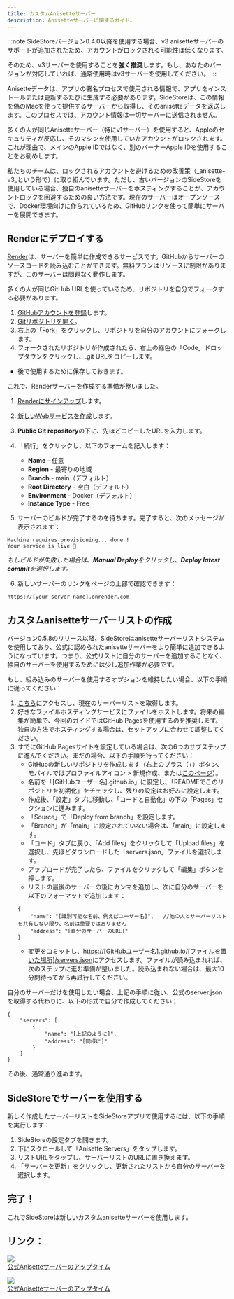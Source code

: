 ```yaml
---
title: カスタムAnisetteサーバー
description: Anisetteサーバーに関するガイド。
---
```


:::note
SideStoreバージョン0.4.0以降を使用する場合、v3 anisetteサーバーのサポートが追加されたため、アカウントがロックされる可能性は低くなります。

そのため、v3サーバーを使用することを**強く推奨**します。もし、あなたのバージョンが対応していれば、通常使用時はv3サーバーを使用してください。
:::

Anisetteデータは、アプリの署名プロセスで使用される情報で、アプリをインストールまたは更新するたびに生成する必要があります。SideStoreは、この情報を偽のMacを使って提供するサーバーから取得し、そのanisetteデータを返送します。このプロセスでは、アカウント情報は一切サーバーに送信されません。

多くの人が同じAnisetteサーバー（特にv1サーバー）を使用すると、Appleのセキュリティが反応し、そのマシンを使用していたアカウントがロックされます。これが理由で、メインのApple IDではなく、別のバーナーApple IDを使用することをお勧めします。

私たちのチームは、ロックされるアカウントを避けるための改善策（_anisette-v3_という形で）に取り組んでいます。ただし、古いバージョンのSideStoreを使用している場合、独自のanisetteサーバーをホスティングすることが、アカウントロックを回避するための良い方法です。現在のサーバーはオープンソースで、Docker環境向けに作られているため、GitHubリンクを使って簡単にサーバーを展開できます。

## Renderにデプロイする

[Render](https://render.com/)は、サーバーを簡単に作成できるサービスです。GitHubからサーバーのソースコードを読み込むことができます。無料プランはリソースに制限がありますが、このサーバーは問題なく動作します。

多くの人が同じGitHub URLを使っているため、リポジトリを自分でフォークする必要があります。

1. [GitHubアカウントを登録](https://github.com/signup)します。
2. [Gitリポジトリを開く](https://github.com/Dadoum/anisette-v3-server)。
3. 右上の「Fork」をクリックし、リポジトリを自分のアカウントにフォークします。
4. フォークされたリポジトリが作成されたら、右上の緑色の「Code」ドロップダウンをクリックし、.git URLをコピーします。

* 後で使用するために保存しておきます。

これで、Renderサーバーを作成する準備が整いました。

1. [Renderにサインアップ](https://dashboard.render.com/register/)します。
2. [新しいWebサービスを作成](https://dashboard.render.com/select-repo?type=web)します。
3. **Public Git repository**の下に、先ほどコピーしたURLを入力します。
4. 「続行」をクリックし、以下のフォームを記入します：
    * **Name** - 任意
    * **Region** - 最寄りの地域
    * **Branch** - main（デフォルト）
    * **Root Directory** - 空白（デフォルト）
    * **Environment** - Docker（デフォルト）
    * **Instance Type** - Free

5. サーバーのビルドが完了するのを待ちます。完了すると、次のメッセージが表示されます：

```
Machine requires provisioning... done !
Your service is live 🎉
```

*もしビルドが失敗した場合は、**Manual Deploy**をクリックし、**Deploy latest commit**を選択します。*

6. 新しいサーバーのリンクをページの上部で確認できます：

```
https://[your-server-name].onrender.com
```

## カスタムanisetteサーバーリストの作成

バージョン0.5.8のリリース以降、SideStoreはanisetteサーバーリストシステムを使用しており、公式に認められたanisetteサーバーをより簡単に追加できるようになっています。つまり、公式リストに自分のサーバーを追加することなく、独自のサーバーを使用するためには少し追加作業が必要です。

もし、組み込みのサーバーを使用するオプションを維持したい場合、以下の手順に従ってください：

1. [こちら](https://servers.sidestore.io/servers.json)にアクセスし、現在のサーバーリストを取得します。
2. 好きなファイルホスティングサービスにファイルをホストします。将来の編集が簡単で、今回のガイドではGitHub Pagesを使用するのを推奨します。独自の方法でホスティングする場合は、セットアップに合わせて調整してください。
3. すでにGitHub Pagesサイトを設定している場合は、次の6つのサブステップに進んでください。まだの場合、以下の手順を行ってください：
    * GitHubの新しいリポジトリを作成します（右上のプラス（+）ボタン、モバイルではプロファイルアイコン > 新規作成、または[このページ](https://github.com/new)）。
    * 名前を「[GitHubユーザー名].github.io」に設定し、「READMEでこのリポジトリを初期化」をチェックし、残りの設定はお好みに設定します。
    * 作成後、「設定」タブに移動し、「コードと自動化」の下の「Pages」セクションに進みます。
    * 「Source」で「Deploy from branch」を設定します。
    * 「Branch」が「main」に設定されていない場合は、「main」に設定します。
    * 「コード」タブに戻り、「Add files」をクリックして「Upload files」を選択し、先ほどダウンロードした「servers.json」ファイルを選択します。
    * アップロードが完了したら、ファイルをクリックして「編集」ボタンを押します。
    * リストの最後のサーバーの後にカンマを追加し、次に自分のサーバーを以下のフォーマットで追加します：
    ```
    {
        "name": "[識別可能な名前、例えばユーザー名]",   //他の人とサーバーリストを共有しない限り、名前は重要ではありません
        "address": "[自分のサーバーのURL]"
    }
    ```
    * 変更をコミットし、[https://[GitHubユーザー名].github.io/[ファイルを置いた場所]/servers.json](https://[GitHubユーザー名].github.io/[ファイルを置いた場所]/servers.json)にアクセスします。ファイルが読み込まれれば、次のステップに進む準備が整いました。読み込まれない場合は、最大10分間待ってから再試行してください。

自分のサーバーだけを使用したい場合、上記の手順に従い、公式のserver.jsonを取得する代わりに、以下の形式で自分で作成してください；
```
{
    "servers": [
        {
            "name": "[上記のように]",
            "address": "[同様に]"
        }
    ]
}
```
その後、通常通り進めます。

## SideStoreでサーバーを使用する

新しく作成したサーバーリストをSideStoreアプリで使用するには、以下の手順を実行します：

1. SideStoreの設定タブを開きます。
2. 下にスクロールして「Anisette Servers」をタップします。
3. リストURLをタップし、サーバーリストのURLに置き換えます。
4. 「サーバーを更新」をクリックし、更新されたリストから自分のサーバーを選択します。

## 完了！

これでSideStoreは新しいカスタムanisetteサーバーを使用します。

## リンク：
[<img src="https://uptime.sidestore.io/api/badge/4/uptime/48" />](https://uptime.sidestore.io/status/all)  
[公式Anisetteサーバーのアップタイム](https://uptime.sidestore.io/status/all)

[<img src="https://uptime.sidestore.io/api/badge/1/uptime/48" />](https://uptime.sidestore.io/status/ss)  
[公式Anisetteサーバーのアップタイム](https://uptime.sidestore.io/status/ss)
